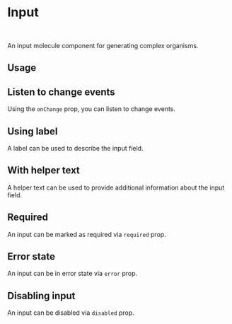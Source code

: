 

<Meta of={Stories} />

# Input

<br />

An input molecule component for generating complex organisms.

## Usage

<Canvas of={Stories.Base} />

## Listen to change events

Using the `onChange` prop, you can listen to change events.

<Canvas of={Stories.Value} />

## Using label

A label can be used to describe the input field.

<Canvas of={Stories.Labeled} />

## With helper text

A helper text can be used to provide additional information about the input field.

<Canvas of={Stories.Helper} />


## Required

An input can be marked as required via `required` prop.

<Canvas of={Stories.Required} />


## Error state

An input can be in error state via `error` prop.

<Canvas of={Stories.Error} />

## Disabling input

An input can be disabled via `disabled` prop.

<Canvas of={Stories.Disabled} />